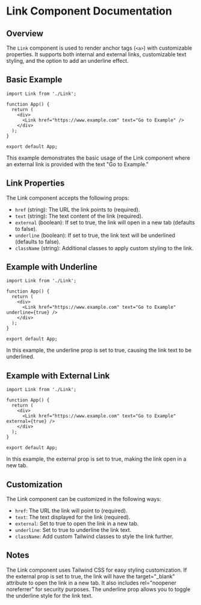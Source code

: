 
<Meta title="Utility/Link" component={Link} />

# Link Component Documentation

## Overview

The `Link` component is used to render anchor tags (`<a>`) with customizable properties. It supports both internal and external links, customizable text styling, and the option to add an underline effect.

## Basic Example

```tsx
import Link from './Link';

function App() {
  return (
    <div>
      <Link href="https://www.example.com" text="Go to Example" />
    </div>
  );
}

export default App;
```
This example demonstrates the basic usage of the Link component where an external link is provided with the text "Go to Example."

## Link Properties

The Link component accepts the following props:

- `href` (string): The URL the link points to (required).
- `text` (string): The text content of the link (required).
- `external` (boolean): If set to true, the link will open in a new tab (defaults to false).
- `underline` (boolean): If set to true, the link text will be underlined (defaults to false).
- `className` (string): Additional classes to apply custom styling to the link.

## Example with Underline

```tsx
import Link from './Link';

function App() {
  return (
    <div>
      <Link href="https://www.example.com" text="Go to Example" underline={true} />
    </div>
  );
}

export default App;
```
In this example, the underline prop is set to true, causing the link text to be underlined.

## Example with External Link

```tsx
import Link from './Link';

function App() {
  return (
    <div>
      <Link href="https://www.example.com" text="Go to Example" external={true} />
    </div>
  );
}

export default App;
```
In this example, the external prop is set to true, making the link open in a new tab.

## Customization

The Link component can be customized in the following ways:

- `href`: The URL the link will point to (required).
- `text`: The text displayed for the link (required).
- `external`: Set to true to open the link in a new tab.
- `underline`: Set to true to underline the link text.
- `className`: Add custom Tailwind classes to style the link further.

## Notes

The Link component uses Tailwind CSS for easy styling customization. If the external prop is set to true, the link will have the target="_blank" attribute to open the link in a new tab. It also includes rel="noopener noreferrer" for security purposes. The underline prop allows you to toggle the underline style for the link text.
